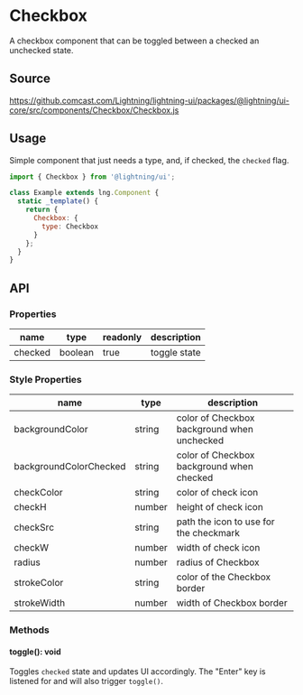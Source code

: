 
# Checkbox

A checkbox component that can be toggled between a checked an unchecked state.

## Source

https://github.comcast.com/Lightning/lightning-ui/packages/@lightning/ui-core/src/components/Checkbox/Checkbox.js

## Usage

Simple component that just needs a type, and, if checked, the `checked` flag.

```js
import { Checkbox } from '@lightning/ui';

class Example extends lng.Component {
  static _template() {
    return {
      Checkbox: {
        type: Checkbox
      }
    };
  }
}
```

<Canvas>
  <Story id="utilities-checkbox--checkbox" />
</Canvas>

## API

### Properties

| name    | type    | readonly | description  |
| ------- | ------- | -------- | ------------ |
| checked | boolean | true     | toggle state |

### Style Properties

| name                   | type   | description                                 |
| ---------------------- | ------ | ------------------------------------------- |
| backgroundColor        | string | color of Checkbox background when unchecked |
| backgroundColorChecked | string | color of Checkbox background when checked   |
| checkColor             | string | color of check icon                         |
| checkH                 | number | height of check icon                        |
| checkSrc               | string | path the icon to use for the checkmark      |
| checkW                 | number | width of check icon                         |
| radius                 | number | radius of Checkbox                          |
| strokeColor            | string | color of the Checkbox border                |
| strokeWidth            | number | width of Checkbox border                    |

### Methods

#### toggle(): void

Toggles `checked` state and updates UI accordingly. The "Enter" key is listened for and will also trigger `toggle()`.
